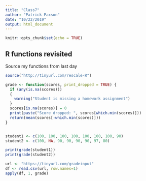 ```yaml
---
title: "Class7"
author: "Patrick Paxson"
date: "10/22/2019"
output: html_document
---
```


```r
knitr::opts_chunk$set(echo = TRUE)
```

## R functions revisited

Source my functions from last day

```r
source("http://tinyurl.com/rescale-R")
```


```r
grade <- function(scores, print_dropped = TRUE) {
  if (any(is.na(scores)))
  {
    warning("Student is missing a homework assignment")
  }
  scores[is.na(scores)] = 0
  print(paste("Score dropped: ", scores[which.min(scores)]))
  return(mean(scores[-which.min(scores)]))
}


student1 <- c(100, 100, 100, 100, 100, 100, 100, 90)
student2 <- c(100, NA, 90, 90, 90, 90, 97, 80)

print(grade(student1))
print(grade(student2))

url <- "https://tinyurl.com/gradeinput"
df <- read.csv(url, row.names=1)
apply(df, 1, grade)
```